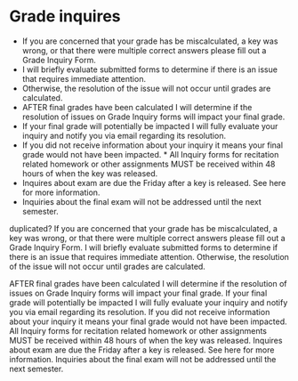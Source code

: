 # Grade inquires


* If you are concerned that your grade has be miscalculated, a key was wrong, or that there were multiple correct answers please fill out a Grade Inquiry Form. 
* I will briefly evaluate submitted forms to determine if there is an issue that requires immediate attention.
* Otherwise, the resolution of the issue will not occur until grades are calculated. 
* AFTER final grades have been calculated I will determine if the resolution of issues on Grade Inquiry forms will impact your final grade.
* If your final grade will potentially be impacted I will fully evaluate your inquiry and notify you via email regarding its resolution.
* If you did not receive information about your inquiry it means your final grade would not have been impacted. * All Inquiry forms for recitation related homework or other assignments MUST be received within 48 hours of when the key was released.
* Inquires about exam are due the Friday after a key is released.  See here for more information.
* Inquiries about the final exam will not be addressed until the next semester.



duplicated?
If you are concerned that your grade has be miscalculated, a key was wrong, or that there were multiple correct answers please fill out a Grade Inquiry Form. 
I will briefly evaluate submitted forms to determine if there is an issue that requires immediate attention.  Otherwise, the resolution of the issue will not occur until grades are calculated. 

 AFTER final grades have been calculated I will determine if the resolution of issues on Grade Inquiry forms will impact your final grade.
If your final grade will potentially be impacted I will fully evaluate your inquiry and notify you via email regarding its resolution.
If you did not receive information about your inquiry it means your final grade would not have been impacted. 
All Inquiry forms for recitation related homework or other assignments MUST be received within 48 hours of when the key was released.
Inquires about exam are due the Friday after a key is released.  See here for more information.
Inquiries about the final exam will not be addressed until the next semester.